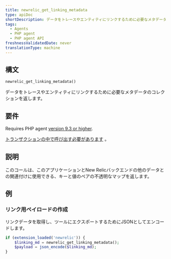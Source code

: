 ```yaml
---
title: newrelic_get_linking_metadata
type: apiDoc
shortDescription: データをトレースやエンティティにリンクするために必要なメタデータのコレクションを返します。
tags:
  - Agents
  - PHP agent
  - PHP agent API
freshnessValidatedDate: never
translationType: machine
---
```


## 構文

```php
newrelic_get_linking_metadata()
```

データをトレースやエンティティにリンクするために必要なメタデータのコレクションを返します。

## 要件

Requires PHP agent [version 9.3 or higher](/docs/release-notes/agent-release-notes/php-release-notes).

[トランザクションの中で呼び出す必要があります](/docs/accounts-partnerships/education/getting-started-new-relic/glossary#transaction) 。

## 説明

このコールは、このアプリケーションとNew Relicバックエンドの他のデータとの関連付けに使用できる、キーと値のペアの不透明なマップを返します。

## 例

### リンク用ペイロードの作成

リンクデータを取得し、ツールにエクスポートするためにJSONとしてエンコードします。

```php
if (extension_loaded('newrelic')) {
    $linking_md = newrelic_get_linking_metadata();
    $payload = json_encode($linking_md);
}
```